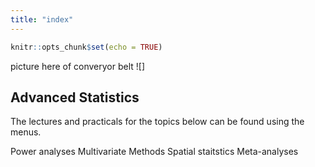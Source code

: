 ```yaml
---
title: "index"
---
```


```r
knitr::opts_chunk$set(echo = TRUE)
```

picture here of converyor belt ![]

## Advanced Statistics

The lectures and practicals for the topics below can be found using the menus.

Power analyses
Multivariate Methods
Spatial staitstics
Meta-analyses